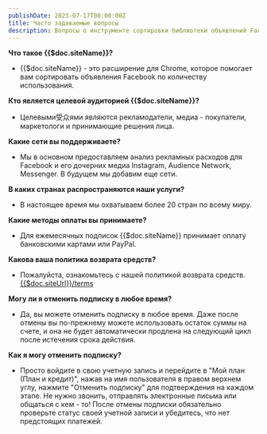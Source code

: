 ```yaml
---
publishDate: 2023-07-17T00:00:00Z
title: Часто задаваемые вопросы
description: Вопросы о инструменте сортировки библиотеки объявлений Facebook.
---
```


<div class="px-4 lg:px-40">

**Что такое {{$doc.siteName}}?**
- {{$doc.siteName}} - это расширение для Chrome, которое помогает вам сортировать объявления Facebook по количеству использования.

**Кто является целевой аудиторией {{$doc.siteName}}?**
- Целевыми受众ями являются рекламодатели, медиа - покупатели, маркетологи и принимающие решения лица.

**Какие сети вы поддерживаете?**
- Мы в основном предоставляем анализ рекламных расходов для Facebook и его дочерних медиа Instagram, Audience Network, Messenger. В будущем мы добавим еще сети.

**В каких странах распространяются наши услуги?**
- В настоящее время мы охватываем более 20 стран по всему миру.

**Какие методы оплаты вы принимаете?**
- Для ежемесячных подписок {{$doc.siteName}} принимает оплату банковскими картами или PayPal.

**Какова ваша политика возврата средств?**
- Пожалуйста, ознакомьтесь с нашей политикой возврата средств. <a href='/terms'>{{$doc.siteUrl}}/terms</a>

**Могу ли я отменить подписку в любое время?**
- Да, вы можете отменить подписку в любое время. Даже после отмены вы по-прежнему можете использовать остаток суммы на счете, и она не будет автоматически продлена на следующий цикл после истечения срока действия.

**Как я могу отменить подписку?**
- Просто войдите в свою учетную запись и перейдите в "Мой план (План и кредит)", нажав на имя пользователя в правом верхнем углу, нажмите "Отменить подписку" для подтверждения на каждом этапе. Не нужно звонить, отправлять электронные письма или общаться с кем - то!
После отмены подписки обязательно проверьте статус своей учетной записи и убедитесь, что нет предстоящих платежей.
</div>